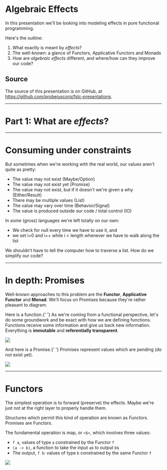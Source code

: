 
<Head>
  <title>Algebraic Effects</title>
  <link href="https://fonts.googleapis.com/css2?family=Ubuntu+Mono:ital,wght@0,400;0,700;1,400;1,700&display=swap" rel="stylesheet" />
</Head>

# Algebraic Effects

In this presentation we'll be looking into modeling effects in pure functional programming.

Here's the outline:

1. What exactly is meant by _effects_?
2. The well-known: a glance of Functors, Applicative Functors and Monads
3. How are _algebraic effects_ different, and where/how can they improve our code?

## Source

The source of this presentation is on GitHub, at https://github.com/probeiuscorp/fslc-presentations.

---

# Part 1: What are _effects_?

---

# Consuming under constraints

But sometimes when we're working with the real world, our values aren't quite as pretty:

- The value may not exist (Maybe/Option)
- The value may not exist yet (Promise)
- The value may not exist, but if it doesn't we're given a why (Either/Result)
- There may be multiple values (List)
- The value may vary over time (Behavior/Signal)
- The value is produced outside our code / total control (IO)

In _some_ (gross) languages we're left totally on our own:
* We check for null every time we have to use it, and
* we set i=0 and i++ while i < length whenever we have to walk along the list

We shouldn't have to tell the computer how to traverse a list.
How do we simplify our code?

---

# In depth: Promises

Well-known approaches to this problem are the **Functor**, **Applicative Functor** and **Monad**.
We'll focus on Promises because they're rather pleasant to diagram.

<p>
  <Highlight>Here is a function.</Highlight>{' '}
  As we're coming from a functional perspective,
  let's do some groundwork and be exact with how we are defining functions.
  Functions receive some information and give us back new information.
  Everything is <strong>immutable</strong> and <strong>referentially transparent</strong>.
</p>

![](function.svg)

<p>
  <Highlight>And here is a Promise.</Highlight>{' '}
  Promises represent values which are pending (do not exist yet).
</p>

![](promise.svg)

---

# Functors

The simplest operation is to forward (preserve) the effects.
Maybe we're just not at the right layer to properly handle them.

Structures which permit this kind of operation are known as _Functors_.
Promises are Functors.

The fundamental operation is map, or `<$>`, which involves three values:
* `f a`, values of type `a` constrained by the Functor `f`
* `(a -> b)`, a function to take the input `a`s to output `b`s
* The output, `f b`: values of type `b` constrained by the same Functor `f`

![](promise-functor.svg)
